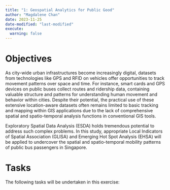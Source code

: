 ```yaml
---
title: "1: Geospatial Analytics for Public Good"
author: "Magdalene Chan"
date: 2023-11-25
date-modified: "last-modified"
execute: 
  warning: false
---
```


# Objectives

As city-wide urban infrastructures become increasingly digital, datasets from technologies like GPS and RFID on vehicles offer opportunities to track movement patterns over space and time. For instance, smart cards and GPS devices on public buses collect routes and ridership data, containing valuable structure and patterns for understanding human movement and behavior within cities. Despite their potential, the practical use of these extensive location-aware datasets often remains limited to basic tracking and mapping within GIS applications due to the lack of comprehensive spatial and spatio-temporal analysis functions in conventional GIS tools.

Exploratory Spatial Data Analysis (ESDA) holds tremendous potential to address such complex problems. In this study, appropriate Local Indicators of Spatial Association (GLISA) and Emerging Hot Spot Analysis (EHSA) will be applied to undercover the spatial and spatio-temporal mobility patterns of public bus passengers in Singapore.

# Tasks

The following tasks will be undertaken in this exercise:


